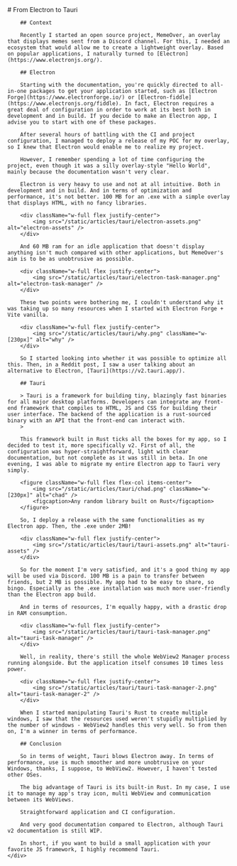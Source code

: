 <div className="flex justify-center container mx-auto py-12 md:py-16 lg:py-20 flex-grow">
    <div className="prose max-w-none prose-slate prose-lg lg:prose-xl">
        # From Electron to Tauri

        ## Context

        Recently I started an open source project, MemeOver, an overlay that displays memes sent from a Discord channel. For this, I needed an ecosystem that would allow me to create a lightweight overlay. Based on popular applications, I naturally turned to [Electron](https://www.electronjs.org/).

        ## Electron

        Starting with the documentation, you're quickly directed to all-in-one packages to get your application started, such as [Electron Forge](https://www.electronforge.io/) or [Electron-fiddle](https://www.electronjs.org/fiddle). In fact, Electron requires a great deal of configuration in order to work at its best both in development and in build. If you decide to make an Electron app, I advise you to start with one of these packages.

        After several hours of battling with the CI and project configuration, I managed to deploy a release of my POC for my overlay, so I knew that Electron would enable me to realize my project.

        However, I remember spending a lot of time configuring the project, even though it was a silly overlay-style "Hello World", mainly because the documentation wasn't very clear.

        Electron is very heavy to use and not at all intuitive. Both in development and in build. And in terms of optimization and performance, it's not better. 100 MB for an .exe with a simple overlay that displays HTML, with no fancy libraries.

        <div className="w-full flex justify-center">
            <img src="/static/articles/tauri/electron-assets.png" alt="electron-assets" />
        </div>

        And 60 MB ram for an idle application that doesn't display anything isn't much compared with other applications, but MemeOver's aim is to be as unobtrusive as possible.

        <div className="w-full flex justify-center">
            <img src="/static/articles/tauri/electron-task-manager.png" alt="electron-task-manager" />
        </div>

        These two points were bothering me, I couldn't understand why it was taking up so many resources when I started with Electron Forge + Vite vanilla.

        <div className="w-full flex justify-center">
            <img src="/static/articles/tauri/why.png" className="w-[230px]" alt="why" />
        </div>

        So I started looking into whether it was possible to optimize all this. Then, in a Reddit post, I saw a user talking about an alternative to Electron, [Tauri](https://v2.tauri.app/).

        ## Tauri

        > Tauri is a framework for building tiny, blazingly fast binaries for all major desktop platforms. Developers can integrate any front-end framework that compiles to HTML, JS and CSS for building their user interface. The backend of the application is a rust-sourced binary with an API that the front-end can interact with.
        > 

        This framework built in Rust ticks all the boxes for my app, so I decided to test it, more specifically v2. First of all, the configuration was hyper-straightforward, light with clear documentation, but not complete as it was still in beta. In one evening, I was able to migrate my entire Electron app to Tauri very simply.

        <figure className="w-full flex flex-col items-center">
            <img src="/static/articles/tauri/chad.png" className="w-[230px]" alt="chad" />
            <figcaption>Any random library built on Rust</figcaption>
        </figure>

        So, I deploy a release with the same functionalities as my Electron app. Then, the .exe under 2MB!

        <div className="w-full flex justify-center">
            <img src="/static/articles/tauri/tauri-assets.png" alt="tauri-assets" />
        </div>

        So for the moment I'm very satisfied, and it's a good thing my app will be used via Discord. 100 MB is a pain to transfer between friends, but 2 MB is possible. My app had to be easy to share, so bingo. Especially as the .exe installation was much more user-friendly than the Electron app build.

        And in terms of resources, I'm equally happy, with a drastic drop in RAM consumption.

        <div className="w-full flex justify-center">
            <img src="/static/articles/tauri/tauri-task-manager.png" alt="tauri-task-manager" />
        </div>

        Well, in reality, there's still the whole WebView2 Manager process running alongside. But the application itself consumes 10 times less power.

        <div className="w-full flex justify-center">
            <img src="/static/articles/tauri/tauri-task-manager-2.png" alt="tauri-task-manager-2" />
        </div>

        When I started manipulating Tauri's Rust to create multiple windows, I saw that the resources used weren't stupidly multiplied by the number of windows - WebView2 handles this very well. So from then on, I'm a winner in terms of performance.

        ## Conclusion

        So in terms of weight, Tauri blows Electron away. In terms of performance, use is much smoother and more unobtrusive on your Windows, thanks, I suppose, to WebView2. However, I haven't tested other OSes.

        The big advantage of Tauri is its built-in Rust. In my case, I use it to manage my app's tray icon, multi WebView and communication between its WebViews.

        Straightforward application and CI configuration.

        And very good documentation compared to Electron, although Tauri v2 documentation is still WIP.

        In short, if you want to build a small application with your favorite JS framework, I highly recommend Tauri.
    </div>
</div>
